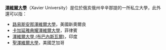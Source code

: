 '''[[澤維爾大學|澤維爾大學]]'''（Xavier University）是位於俄亥俄州辛辛那提的一所私立大學，此外還可以指：
*[[路易斯安那澤維爾大學|路易斯安那澤維爾大學]]，美國新奧爾良
*[[卡加延雅典耀澤維爾大學|卡加延雅典耀澤維爾大學]]，菲律賓
*[[澤維爾大學_(布巴內斯瓦爾)|澤維爾大學 (布巴內斯瓦爾)]]，印度
*[[聖澤維爾大學|聖澤維爾大學]]，美國芝加哥

{{school disambiguation}}